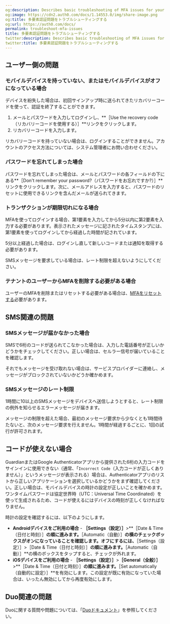 ```yaml
---
og:description: Describes basic troubleshooting of MFA issues for your users.
og:image: https://cdn2.auth0.com/docs/1.14553.0/img/share-image.png
og:title: 多要素認証問題をトラブルシューティングする
og:url: https://auth0.com/docs/
permalink: troubleshoot-mfa-issues
title: 多要素認証問題をトラブルシューティングする
twitter:description: Describes basic troubleshooting of MFA issues for your users.
twitter:title: 多要素認証問題をトラブルシューティングする
---
```


## ユーザー側の問題

### モバイルデバイスを持っていない、またはモバイルデバイスがオフになっている場合

デバイスを紛失した場合は、初回サインアップ時に送られてきたリカバリーコードを使って、認証を終了することができます。

1. メールとパスワードを入力してログインし、**［Use the recovery code（リカバリーコードを使用する）］**リンクをクリックします。
2. リカバリーコードを入力します。

リカバリーコードを持っていない場合は、ログインすることができません。アカウントのアクセス方法については、システム管理者にお問い合わせください。

### パスワードを忘れてしまった場合

パスワードを忘れてしまった場合は、メールとパスワードの各フィールドの下にある**［Don't remember your password?（パスワードをお忘れですか?）］**リンクをクリックします。次に、メールアドレスを入力すると、パスワードのリセットに使用できるリンクを含んだメールが送られてきます。

### トランザクションが期限切れになる場合

MFAを使ってログインする場合、第1要素を入力してから5分以内に第2要素を入力する必要があります。表示されたメッセージに記されたタイムスタンプには、第1要素を使ってログインしてから経過した時間が記されています。

5分以上経過した場合は、ログインし直して新しいコードまたは通知を取得する必要があります。

SMSメッセージを要求している場合は、レート制限を超えないようにしてください。

### テナントのユーザーからMFAを削除する必要がある場合

ユーザーのMFAを削除またはリセットする必要がある場合は、[MFAをリセットする](/mfa/reset-user-mfa)必要があります。

## SMS関連の問題

### SMSメッセージが届かなかった場合

SMSで6桁のコードが送られてこなかった場合は、入力した電話番号が正しいかどうかをチェックしてください。正しい場合は、セルラー信号が届いていることを確認します。

それでもメッセージを受け取れない場合は、サービスプロバイダーに連絡し、メッセージがブロックされていないかどうか確かめます。

### SMSメッセージのレート制限

1時間に10以上のSMSメッセージをデバイスへ送信しようとすると、レート制限の例外を知らせるエラーメッセージが届きます。

メッセージの制限を超えた場合、最初のメッセージ要求から少なくとも1時間待たないと、次のメッセージ要求を行えません。1時間が経過するごとに、1回の試行が許可されます。

## コードが使えない場合

GuardianまたはGoogle Authenticatorアプリから提供された6桁の入力コードをサインインに使用できない（通常、「`Incorrect Code`（入力コードが正しくありません）」というメッセージが表示される）場合は、Authenticatorアプリのリストから正しいアプリケーションを選択しているかどうかをまず確認してください。正しい場合は、モバイルデバイスの時計の設定が正しいことを確かめます。ワンタイムパスワードは協定世界時（UTC：Universal Time Coordinated）を使って生成されるため、コードが使えるにはデバイスの時刻が正しくなければなりません。

時計の設定を確認するには、以下のようにします。

* **Androidデバイスをご利用の場合** - **［Settings（設定）］**>**［Date & Time（日付と時刻）］**の順に進みます。**［Automatic（自動）］**の横のチェックボックスがオンになっていることを確認します。オフにするには、**［Settings（設定）］>［Date & Time（日付と時刻）］**の順に進みます。**［Automatic（自動）］**の横のボックスをタップすると、チェックが外れます。
* **iOSデバイスをご利用の場合** - **［Settings（設定）］**>**［General（全般）］**>**［Date & Time（日付と時刻）］**の順に進みます。**［Set automatically（自動的に設定）］**を有効にします。この設定が既に有効になっていた場合は、いったん無効にしてから再度有効にします。

## Duo関連の問題

Duoに関する質問や問題については、「[Duoドキュメント](https://guide.duo.com)」を参照してください。